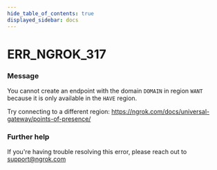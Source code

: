 ```yaml
---
hide_table_of_contents: true
displayed_sidebar: docs
---
```



# ERR_NGROK_317

### Message

You cannot create an endpoint with the domain `DOMAIN` in region
`WANT` because it is only available in the `HAVE` region.

Try connecting to a different region: https://ngrok.com/docs/universal-gateway/points-of-presence/

<ErrorDetails error="err_ngrok_317" />

### Further help

If you're having trouble resolving this error, please reach out to [support@ngrok.com](mailto:support@ngrok.com?subject=Help%20with%20ERR_NGROK_317)
